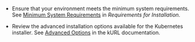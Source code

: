 * Ensure that your environment meets the minimum system requirements. See [Minimum System Requirements](/enterprise/installing-general-requirements#minimum-system-requirements-1) in _Requirements for Installation_.

* Review the advanced installation options available for the Kubernetes installer. See [Advanced Options](https://kurl.sh/docs/install-with-kurl/advanced-options) in the kURL documentation.